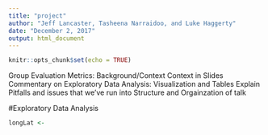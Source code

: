 ```yaml
---
title: "project"
author: "Jeff Lancaster, Tasheena Narraidoo, and Luke Haggerty"
date: "December 2, 2017"
output: html_document
---
```


```r
knitr::opts_chunk$set(echo = TRUE)
```

Group Evaluation Metrics:
  Background/Context
  Context in Slides
  Commentary on Exploratory Data Analysis: Visualization and Tables
  Explain Pitfalls and issues that we've run into
  Structure and Orgainzation of talk
  
  
#Exploratory Data Analysis

```r
longLat <- 
```

